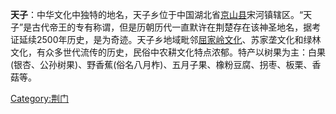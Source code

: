 '''天子'''：中华文化中独特的地名，天子乡位于中国湖北省[[京山县|京山县]]宋河镇辖区。“天子”是古代帝王的专有称谓，但是历朝历代一直默许在荆楚存在该神圣地名，据考证延续2500年历史，是为奇迹。天子乡地域毗邻[[屈家岭文化|屈家岭文化]]、苏家垄文化和绿林文化，有众多世代流传的历史，民俗中农耕文化特点浓郁。特产以树果为主：白果(银杏、公孙树果)、野香蕉(俗名八月柞)、五月子果、橡粉豆腐、拐枣、板栗、香菇等。

[[Category:荆门|Category:荆门]]